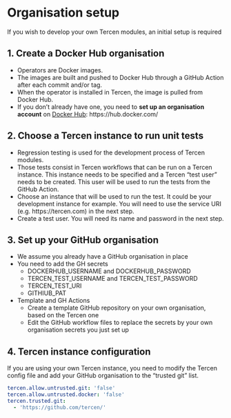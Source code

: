 # Organisation setup  {-}

If you wish to develop your own Tercen modules, an initial setup is required

## 1. Create a Docker Hub organisation {-}

* Operators are Docker images.
* The images are built and pushed to Docker Hub through a GitHub Action after each commit and/or tag.
* When the operator is installed in Tercen, the image is pulled from Docker Hub.
* If you don't already have one, you need to __set up an organisation account__ on [Docker Hub](https://hub.docker.com/): https://hub.docker.com/ 

## 2. Choose a Tercen instance to run unit tests {-}

* Regression testing is used for the development process of Tercen modules.
* Those tests consist in Tercen workflows that can be run on a Tercen instance. This instance needs to be specified and a Tercen "test user" needs to be created. This user will be used to
run the tests from the GitHub Action.
* Choose an instance that will be used to run the test. It could be your development instance for example. You will need to use the service URI (e.g. https://tercen.com) in the next step.
* Create a test user. You will need its name and password in the next step.

## 3. Set up your GitHub organisation {-}

* We assume you already have a GitHub organisation in place
* You need to add the GH secrets
    * DOCKERHUB_USERNAME and DOCKERHUB_PASSWORD
    * TERCEN_TEST_USERNAME and TERCEN_TEST_PASSWORD
    * TERCEN_TEST_URI
    * GITHIUB_PAT
* Template and GH Actions
    * Create a template GitHub repository on your own organisation, based on the Tercen one
    * Edit the GitHub workflow files to replace the secrets by your own organisation secrets you just set up

## 4. Tercen instance configuration {-}

If you are using your own Tercen instance, you need to modify the Tercen config file and add your GitHub organisation to the "trusted git" list.

```yaml
tercen.allow.untrusted.git: 'false'
tercen.allow.untrusted.docker: 'false'
tercen.trusted.git:
  - 'https://github.com/tercen/'
```

